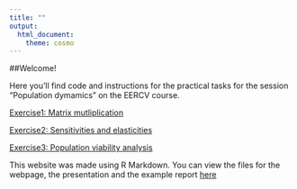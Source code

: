 ```yaml
---
title: ""
output:
  html_document:
    theme: cosmo
---
```


##Welcome!

Here you'll find code and instructions for the practical tasks for the session "Population dymamics" on the EERCV course. 

[Exercise1: Matrix mutliplication](Activity/MatrixMultiplication.html)  

[Exercise2: Sensitivities and elasticities](Activity/SensitivitiesAndElasticities.html)  

[Exercise3: Population viability analysis](Activity/PopulationViabilityAnalysis.html)  


This website was made using R Markdown. You can view the files for the webpage, the presentation and the example report [here](https://github.com/Fogelstrom/IntroToRMarkdown_BiostatIII_2018)
